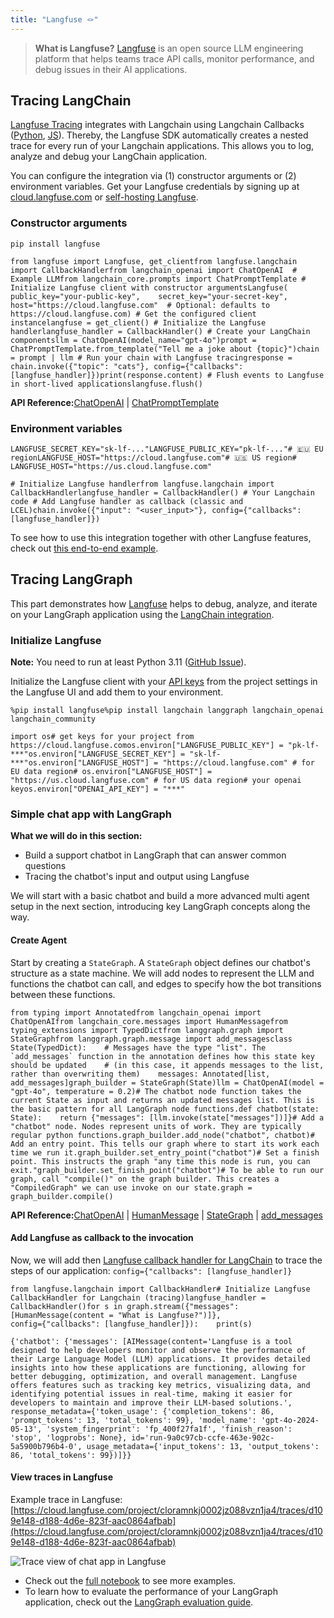 ```yaml
---
title: "Langfuse 🪢"
---
```


> **What is Langfuse?** [Langfuse](https://langfuse.com) is an open source LLM engineering platform that helps teams trace API calls, monitor performance, and debug issues in their AI applications.

## Tracing LangChain

[Langfuse Tracing](https://langfuse.com/oss/tracing) integrates with Langchain using Langchain Callbacks ([Python](https://python.langchain.com/oss/how_to/#callbacks), [JS](https://js.langchain.com/oss/how_to/#callbacks)). Thereby, the Langfuse SDK automatically creates a nested trace for every run of your Langchain applications. This allows you to log, analyze and debug your LangChain application.

You can configure the integration via (1) constructor arguments or (2) environment variables. Get your Langfuse credentials by signing up at [cloud.langfuse.com](https://cloud.langfuse.com) or [self-hosting Langfuse](https://langfuse.com/self-hosting).

### Constructor arguments

```
pip install langfuse
```

```
from langfuse import Langfuse, get_clientfrom langfuse.langchain import CallbackHandlerfrom langchain_openai import ChatOpenAI  # Example LLMfrom langchain_core.prompts import ChatPromptTemplate # Initialize Langfuse client with constructor argumentsLangfuse(    public_key="your-public-key",    secret_key="your-secret-key",    host="https://cloud.langfuse.com"  # Optional: defaults to https://cloud.langfuse.com) # Get the configured client instancelangfuse = get_client() # Initialize the Langfuse handlerlangfuse_handler = CallbackHandler() # Create your LangChain componentsllm = ChatOpenAI(model_name="gpt-4o")prompt = ChatPromptTemplate.from_template("Tell me a joke about {topic}")chain = prompt | llm # Run your chain with Langfuse tracingresponse = chain.invoke({"topic": "cats"}, config={"callbacks": [langfuse_handler]})print(response.content) # Flush events to Langfuse in short-lived applicationslangfuse.flush()
```

**API Reference:**[ChatOpenAI](https://python.langchain.com/api_reference/openai/chat_models/langchain_openai.chat_models.base.ChatOpenAI.html) | [ChatPromptTemplate](https://python.langchain.com/api_reference/core/prompts/langchain_core.prompts.chat.ChatPromptTemplate.html)

### Environment variables

```
LANGFUSE_SECRET_KEY="sk-lf-..."LANGFUSE_PUBLIC_KEY="pk-lf-..."# 🇪🇺 EU regionLANGFUSE_HOST="https://cloud.langfuse.com"# 🇺🇸 US region# LANGFUSE_HOST="https://us.cloud.langfuse.com"
```

```
# Initialize Langfuse handlerfrom langfuse.langchain import CallbackHandlerlangfuse_handler = CallbackHandler() # Your Langchain code # Add Langfuse handler as callback (classic and LCEL)chain.invoke({"input": "<user_input>"}, config={"callbacks": [langfuse_handler]})
```

To see how to use this integration together with other Langfuse features, check out [this end-to-end example](https://langfuse.com/oss/integrations/langchain/example-python).

## Tracing LangGraph

This part demonstrates how [Langfuse](https://langfuse.com/docs) helps to debug, analyze, and iterate on your LangGraph application using the [LangChain integration](https://langfuse.com/oss/integrations/langchain/tracing).

### Initialize Langfuse

**Note:** You need to run at least Python 3.11 ([GitHub Issue](https://github.com/langfuse/langfuse/issues/1926)).

Initialize the Langfuse client with your [API keys](https://langfuse.com/faq/all/where-are-langfuse-api-keys) from the project settings in the Langfuse UI and add them to your environment.

```
%pip install langfuse%pip install langchain langgraph langchain_openai langchain_community
```

```
import os# get keys for your project from https://cloud.langfuse.comos.environ["LANGFUSE_PUBLIC_KEY"] = "pk-lf-***"os.environ["LANGFUSE_SECRET_KEY"] = "sk-lf-***"os.environ["LANGFUSE_HOST"] = "https://cloud.langfuse.com" # for EU data region# os.environ["LANGFUSE_HOST"] = "https://us.cloud.langfuse.com" # for US data region# your openai keyos.environ["OPENAI_API_KEY"] = "***"
```

### Simple chat app with LangGraph

**What we will do in this section:**

* Build a support chatbot in LangGraph that can answer common questions
* Tracing the chatbot's input and output using Langfuse

We will start with a basic chatbot and build a more advanced multi agent setup in the next section, introducing key LangGraph concepts along the way.

#### Create Agent

Start by creating a `StateGraph`. A `StateGraph` object defines our chatbot's structure as a state machine. We will add nodes to represent the LLM and functions the chatbot can call, and edges to specify how the bot transitions between these functions.

```
from typing import Annotatedfrom langchain_openai import ChatOpenAIfrom langchain_core.messages import HumanMessagefrom typing_extensions import TypedDictfrom langgraph.graph import StateGraphfrom langgraph.graph.message import add_messagesclass State(TypedDict):    # Messages have the type "list". The `add_messages` function in the annotation defines how this state key should be updated    # (in this case, it appends messages to the list, rather than overwriting them)    messages: Annotated[list, add_messages]graph_builder = StateGraph(State)llm = ChatOpenAI(model = "gpt-4o", temperature = 0.2)# The chatbot node function takes the current State as input and returns an updated messages list. This is the basic pattern for all LangGraph node functions.def chatbot(state: State):    return {"messages": [llm.invoke(state["messages"])]}# Add a "chatbot" node. Nodes represent units of work. They are typically regular python functions.graph_builder.add_node("chatbot", chatbot)# Add an entry point. This tells our graph where to start its work each time we run it.graph_builder.set_entry_point("chatbot")# Set a finish point. This instructs the graph "any time this node is run, you can exit."graph_builder.set_finish_point("chatbot")# To be able to run our graph, call "compile()" on the graph builder. This creates a "CompiledGraph" we can use invoke on our state.graph = graph_builder.compile()
```

**API Reference:**[ChatOpenAI](https://python.langchain.com/api_reference/openai/chat_models/langchain_openai.chat_models.base.ChatOpenAI.html) | [HumanMessage](https://python.langchain.com/api_reference/core/messages/langchain_core.messages.human.HumanMessage.html) | [StateGraph](https://langchain-ai.github.io/langgraph/reference/graphs/#langgraph.graph.state.StateGraph) | [add\_messages](https://langchain-ai.github.io/langgraph/reference/graphs/#langgraph.graph.message.add_messages)

#### Add Langfuse as callback to the invocation

Now, we will add then [Langfuse callback handler for LangChain](https://langfuse.com/oss/integrations/langchain/tracing) to trace the steps of our application: `config={"callbacks": [langfuse_handler]}`

```
from langfuse.langchain import CallbackHandler# Initialize Langfuse CallbackHandler for Langchain (tracing)langfuse_handler = CallbackHandler()for s in graph.stream({"messages": [HumanMessage(content = "What is Langfuse?")]},                      config={"callbacks": [langfuse_handler]}):    print(s)
```

```
{'chatbot': {'messages': [AIMessage(content='Langfuse is a tool designed to help developers monitor and observe the performance of their Large Language Model (LLM) applications. It provides detailed insights into how these applications are functioning, allowing for better debugging, optimization, and overall management. Langfuse offers features such as tracking key metrics, visualizing data, and identifying potential issues in real-time, making it easier for developers to maintain and improve their LLM-based solutions.', response_metadata={'token_usage': {'completion_tokens': 86, 'prompt_tokens': 13, 'total_tokens': 99}, 'model_name': 'gpt-4o-2024-05-13', 'system_fingerprint': 'fp_400f27fa1f', 'finish_reason': 'stop', 'logprobs': None}, id='run-9a0c97cb-ccfe-463e-902c-5a5900b796b4-0', usage_metadata={'input_tokens': 13, 'output_tokens': 86, 'total_tokens': 99})]}}
```

#### View traces in Langfuse

Example trace in Langfuse: [https://cloud.langfuse.com/project/cloramnkj0002jz088vzn1ja4/traces/d109e148-d188-4d6e-823f-aac0864afbab](https://cloud.langfuse.com/project/cloramnkj0002jz088vzn1ja4/traces/d109e148-d188-4d6e-823f-aac0864afbab)

![Trace view of chat app in Langfuse](/images/oss/integrations/providers/langfuse/images/cookbook/integration-langgraph/integration_langgraph_chatapp_trace.png)

* Check out the [full notebook](https://langfuse.com/oss/integrations/langchain/example-python-langgraph) to see more examples.
* To learn how to evaluate the performance of your LangGraph application, check out the [LangGraph evaluation guide](https://langfuse.com/oss/integrations/langchain/example-langgraph-agents).
